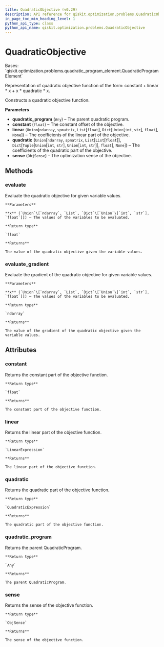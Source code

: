 ```yaml
---
title: QuadraticObjective (v0.29)
description: API reference for qiskit.optimization.problems.QuadraticObjective in qiskit v0.29
in_page_toc_min_heading_level: 1
python_api_type: class
python_api_name: qiskit.optimization.problems.QuadraticObjective
---
```


# QuadraticObjective

<Class id="qiskit.optimization.problems.QuadraticObjective" isDedicatedPage={true} github="https://github.com/qiskit-community/qiskit-aqua/tree/stable/0.9/qiskit/optimization/problems/quadratic_objective.py" signature="QuadraticObjective(quadratic_program, constant=0.0, linear=None, quadratic=None, sense=<ObjSense.MINIMIZE: 1>)" modifiers="class">
  Bases: `qiskit.optimization.problems.quadratic_program_element.QuadraticProgramElement`

  Representation of quadratic objective function of the form: constant + linear \* x + x \* quadratic \* x.

  Constructs a quadratic objective function.

  **Parameters**

  *   **quadratic\_program** (`Any`) – The parent quadratic program.
  *   **constant** (`float`) – The constant offset of the objective.
  *   **linear** (`Union`\[`ndarray`, `spmatrix`, `List`\[`float`], `Dict`\[`Union`\[`int`, `str`], `float`], `None`]) – The coefficients of the linear part of the objective.
  *   **quadratic** (`Union`\[`ndarray`, `spmatrix`, `List`\[`List`\[`float`]], `Dict`\[`Tuple`\[`Union`\[`int`, `str`], `Union`\[`int`, `str`]], `float`], `None`]) – The coefficients of the quadratic part of the objective.
  *   **sense** (`ObjSense`) – The optimization sense of the objective.

  ## Methods

  <span id="qiskit-optimization-problems-quadraticobjective-evaluate" />

  ### evaluate

  <Function id="qiskit.optimization.problems.QuadraticObjective.evaluate" signature="QuadraticObjective.evaluate(x)">
    Evaluate the quadratic objective for given variable values.

    **Parameters**

    **x** (`Union`\[`ndarray`, `List`, `Dict`\[`Union`\[`int`, `str`], `float`]]) – The values of the variables to be evaluated.

    **Return type**

    `float`

    **Returns**

    The value of the quadratic objective given the variable values.
  </Function>

  <span id="qiskit-optimization-problems-quadraticobjective-evaluate-gradient" />

  ### evaluate\_gradient

  <Function id="qiskit.optimization.problems.QuadraticObjective.evaluate_gradient" signature="QuadraticObjective.evaluate_gradient(x)">
    Evaluate the gradient of the quadratic objective for given variable values.

    **Parameters**

    **x** (`Union`\[`ndarray`, `List`, `Dict`\[`Union`\[`int`, `str`], `float`]]) – The values of the variables to be evaluated.

    **Return type**

    `ndarray`

    **Returns**

    The value of the gradient of the quadratic objective given the variable values.
  </Function>

  ## Attributes

  ### constant

  <Attribute id="qiskit.optimization.problems.QuadraticObjective.constant">
    Returns the constant part of the objective function.

    **Return type**

    `float`

    **Returns**

    The constant part of the objective function.
  </Attribute>

  ### linear

  <Attribute id="qiskit.optimization.problems.QuadraticObjective.linear">
    Returns the linear part of the objective function.

    **Return type**

    `LinearExpression`

    **Returns**

    The linear part of the objective function.
  </Attribute>

  ### quadratic

  <Attribute id="qiskit.optimization.problems.QuadraticObjective.quadratic">
    Returns the quadratic part of the objective function.

    **Return type**

    `QuadraticExpression`

    **Returns**

    The quadratic part of the objective function.
  </Attribute>

  ### quadratic\_program

  <Attribute id="qiskit.optimization.problems.QuadraticObjective.quadratic_program">
    Returns the parent QuadraticProgram.

    **Return type**

    `Any`

    **Returns**

    The parent QuadraticProgram.
  </Attribute>

  ### sense

  <Attribute id="qiskit.optimization.problems.QuadraticObjective.sense">
    Returns the sense of the objective function.

    **Return type**

    `ObjSense`

    **Returns**

    The sense of the objective function.
  </Attribute>
</Class>

